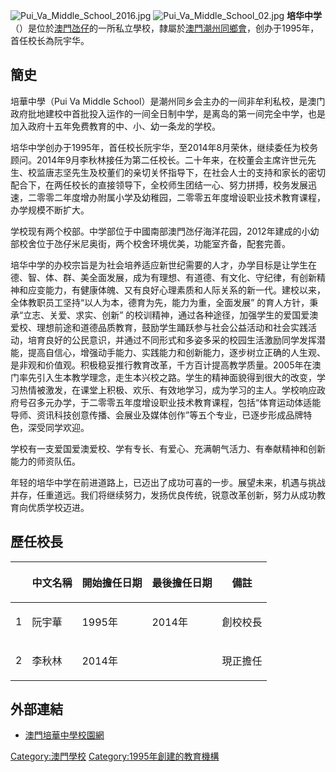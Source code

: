 {{Infobox_School
| name = 培華中學<br />Escola Secundaria Pui Va<br />Pui Va Middle School
| affiliation = 澳門潮州同鄉會 
| established = 1995年
| type = 私立學校
| principal = 李秋林
| faculty = [[中學|中學]]、[[小學|小學]]及[[幼稚園|幼稚園]]
| location =氹仔海洋花園第二街90號
| website = [http://www.puiva.edu.mo 官方網頁]
|district=|telephone=|address=|caption=}}
[[File:Pui_Va_Middle_School_2016.jpg|thumb]]
[[File:Pui_Va_Middle_School_02.jpg|thumb]]
'''培华中学'''（{{lang-pt|Escola Secundaria Pui Va}}）是位於[[澳門|澳門]][[氹仔|氹仔]]的一所私立學校，隸屬於[[澳門潮州同鄉會|澳門潮州同鄉會]]，创办于1995年，首任校长為阮宇华。

==簡史==
培華中學（Pui Va Middle School）是潮州同乡会主办的一间非牟利私校，是澳门政府批地建校中首批投入运作的一间全日制中学，是离岛的第一间完全中学，也是加入政府十五年免费教育的中、小、幼一条龙的学校。

培华中学创办于1995年，首任校长阮宇华，至2014年8月荣休，继续委任为校务顾问。2014年9月李秋林接任为第二任校长。二十年来，在校董会主席许世元先生、校监唐志坚先生及校董们的亲切关怀指导下，在社会人士的支持和家长的密切配合下，在两任校长的直接领导下，全校师生团结一心、努力拼搏，校务发展迅速，二零零二年度增办附属小学及幼稚园，二零零五年度增设职业技术教育课程，办学规模不断扩大。

学校现有两个校部。中学部位于中國南部澳門氹仔海洋花园，2012年建成的小幼部校舍位于氹仔米尼奥街，两个校舍环境优美，功能室齐备，配套完善。

培华中学的办校宗旨是为社会培养适应新世纪需要的人才，办学目标是让学生在德、智、体、群、美全面发展，成为有理想、有道德、有文化、守纪律，有创新精神和应变能力，有健康体魄、又有良好心理素质和人际关系的新一代。建校以来，全体教职员工坚持“以人为本，德育为先，能力为重，全面发展” 的育人方针，秉承“立志、关爱、求实、创新” 的校训精神，通过各种途径，加强学生的爱国爱澳爱校、理想前途和道德品质教育，鼓励学生踊跃参与社会公益活动和社会实践活动，培育良好的公民意识，并通过不同形式和多姿多采的校园生活激励同学发挥潜能，提高自信心，增强动手能力、实践能力和创新能力，逐步树立正确的人生观、是非观和价值观。积极稳妥推行教育改革，千方百计提高教学质量。2005年在澳门率先引入生本教学理念，走生本兴校之路。学生的精神面貌得到很大的改变，学习热情被激发，在课堂上积极、欢乐、有效地学习，成为学习的主人。学校响应政府号召多元办学，于二零零五年度增设职业技术教育课程，包括“体育运动体适能导师、资讯科技创意传播、会展业及媒体创作”等五个专业，已逐步形成品牌特色，深受同学欢迎。

学校有一支爱国爱澳爱校、学有专长、有爱心、充满朝气活力、有奉献精神和创新能力的师资队伍。

年轻的培华中学在前进道路上，已迈出了成功可喜的一步。展望未来，机遇与挑战并存，任重道远。我们将继续努力，发扬优良传统，锐意改革创新，努力从成功教育向优质学校迈进。

==歷任校長==
{| class="wikitable"
|-
! !! 中文名稱 !!  開始擔任日期 !! 最後擔任日期 !! 備註  
|-
|1||阮宇華||1995年||2014年||創校校長
|-
|2||李秋林||2014年|| ||現正擔任
|}

==外部連結==
* [http://www.puiva.edu.mo/ 澳門培華中學校園網] {{Wayback|url=http://www.puiva.edu.mo/ |date=20201130015542 }}

{{澳門學校}}

[[Category:澳門學校|Category:澳門學校]]
[[Category:1995年創建的教育機構|Category:1995年創建的教育機構]]